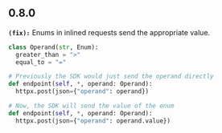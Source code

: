 ## 0.8.0
**`(fix):`** Enums in inlined requests send the appropriate value.

  ```python
  class Operand(str, Enum):
    greater_than = ">"
    equal_to = "="

  # Previously the SDK would just send the operand directly
  def endpoint(self, *, operand: Operand):
    httpx.post(json={"operand": operand})

  # Now, the SDK will send the value of the enum
  def endpoint(self, *, operand: Operand):
    httpx.post(json={"operand": operand.value})
  ```


